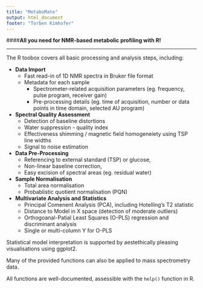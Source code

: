 ```yaml
---
title: "MetaboMate"
output: html_document
footer: "Torben Kimhofer"
---
```


####**All you need for NMR-based metabolic profiling with R!**


***

The R toobox covers all basic processing and analysis steps, including:

* **Data Import**
    * Fast read-in of 1D NMR spectra in Bruker file format
    * Metadata for each sample
        * Spectrometer-related acquisition parameters (eg. frequency, pulse program, receiver gain)
        * Pre-processing details (eg. time of acquisition, number or data points in time domain, selected AU program)
        
        

* **Spectral Quality Assessment**
    * Detection of baseline distortions 
    * Water suppression - quality index
    * Effectiveness shimming / magnetic field homogeneiety using TSP line widths
    * Signal to noise estimation

* **Data Pre-Processing** 
    * Referencing to external standard (TSP) or glucose, 
    * Non-linear baseline correction, 
    * Easy excision of spectral areas (eg. residual water) 

* **Sample Normalisation**
    * Total area normalisation
    * Probablistic quotient normalisation (PQN)
  
* **Multivariate Analysis and Statistics**
    * Principal Comenent Analysis (PCA), including Hotelling's T2 statistic
    * Distance to Model in X space (detection of moderate outliers)
    * Orthogoanal-Patial Least Squares (O-PLS) regression and discriminant analysis
    * Single or multi-column Y for O-PLS


Statistical model interpretation is supported by aestethically pleasing visualisations using ggplot2.

Many of the provided functions can also be applied to mass spectrometry data. 

All functions are well-documented, assessible with the `help()` function in R.

